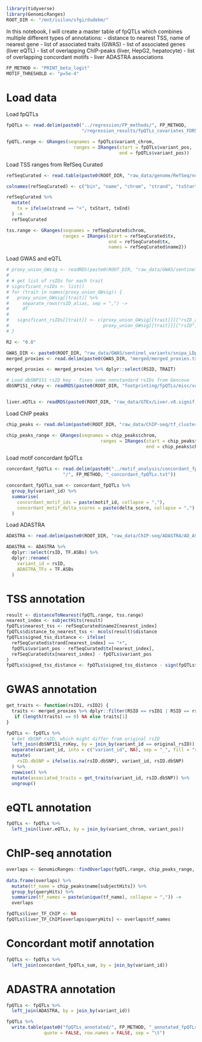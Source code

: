 ```r
library(tidyverse)
library(GenomicRanges)
ROOT_DIR <- "/mnt/isilon/sfgi/dudekm/"
```

In this notebook, I will create a master table of fpQTLs which combines multiple different types of annotations:
- distance to nearest TSS, name of nearest gene
- list of associated traits (GWAS)
- list of associated genes (liver eQTL)
- list of overlapping ChIP-peaks (liver, HepG2, hepatocyte)
- list of overlapping concordant motifs
- liver ADASTRA associations

```r
FP_METHOD <- "PRINT_beta_logit"
MOTIF_THRESHOLD <- "p=5e-4"
```


# Load data
Load fpQTLs
```r
fpQTLs <- read.delim(paste0("../regression/FP_methods/", FP_METHOD, 
                            "/regression_results/fpQTLs_covariates_FDR5.txt"))

fpQTL.range <- GRanges(seqnames = fpQTLs$variant_chrom, 
                         ranges = IRanges(start = fpQTLs$variant_pos, 
                                          end = fpQTLs$variant_pos))
```

Load TSS ranges from RefSeq Curated
```r
refSeqCurated <- read.table(paste0(ROOT_DIR, "raw_data/genome/RefSeq/ncbiRefSeqCurated.txt"))

colnames(refSeqCurated) <- c("bin", "name", "chrom", "strand", "txStart", "txEnd", "cdsStart", "cdsEnd", "exonCount", "exonStarts", "exonEnds", "score", "name2", "cdsStartStat", "cdsEndStat", "exonFrames")

refSeqCurated %>%
  mutate(
    tx = ifelse(strand == "+", txStart, txEnd)
  ) ->
  refSeqCurated

tss.range <- GRanges(seqnames = refSeqCurated$chrom, 
                     ranges = IRanges(start = refSeqCurated$tx, 
                                      end = refSeqCurated$tx,
                                      names = refSeqCurated$name2))
```

Load GWAS and eQTL
```r
# proxy_union_GWsig <- readRDS(paste0(ROOT_DIR, "raw_data/GWAS/sentinel_variants/snipa_LDproxies_r2=0.8_1000G_Phase3v5/proxy_union_GWsignificant/proxy_union_GWsignificant.Rds"))
# 
# # get list of rsIDs for each trait
# significant_rsIDs <- list()
# for (trait in names(proxy_union_GWsig)) {
#   proxy_union_GWsig[[trait]] %>%
#     separate_rows(rsID_alias, sep = ",") ->
#     df
#   
#   significant_rsIDs[[trait]] <- c(proxy_union_GWsig[[trait]][["rsID_alias"]], 
#                                   proxy_union_GWsig[[trait]][["rsID"]]) %>% na.omit()
# }

R2 <- "0.8"

GWAS_DIR <- paste0(ROOT_DIR, "raw_data/GWAS/sentinel_variants/snipa_LDproxies_r2=", R2, "_1000G_Phase3v5/")
merged_proxies <- read.delim(paste0(GWAS_DIR, "merged/merged_proxies.txt"))

merged_proxies <- merged_proxies %>% dplyr::select(RSID, TRAIT)

# Load dbSNP151 rsID key - fixes some nonstandard rsIDs from Gencove
dbSNP151_rsKey <- readRDS(paste0(ROOT_DIR, "footprinting/fpQTLs/misc/variant_ids/gencove_vcf_to_dbSNP155_key.Rds"))


liver.eQTLs <- readRDS(paste0(ROOT_DIR, "raw_data/GTEx/Liver.v8.signif_variants.hg38.names.Rds"))

```

Load ChIP peaks
```r
chip_peaks <- read.delim(paste0(ROOT_DIR, "raw_data/ChIP-seq/tf_clusters_liver_ENCODE/new_hg38/hg38_tf_clusters_liver_labelled.txt"))

chip_peaks_range <- GRanges(seqnames = chip_peaks$chrom, 
                                   ranges = IRanges(start = chip_peaks$chromStart, 
                                                    end = chip_peaks$chromEnd))
```

Load motif concordant fpQTLs
```r
concordant_fpQTLs <- read.delim(paste0("../motif_analysis/concordant_fpQTLs/", MOTIF_THRESHOLD, 
                     "/", FP_METHOD, "_concordant_fpQTLs.txt"))

concordant_fpQTLs_sum <- concordant_fpQTLs %>%
  group_by(variant_id) %>%
  summarise(
    concordant_motif_ids = paste(motif_id, collapse = ","),
    concordant_motif_delta_scores = paste(delta_score, collapse = ",")
  )
```

Load ADASTRA
```r
ADASTRA <- read.delim(paste0(ROOT_DIR, "raw_data/ChIP-seq/ADASTRA/AD_ASTRA_v5.1.3_liver_HepG2_hepatocytes.tsv"))

ADASTRA <- ADASTRA %>%
  dplyr::select(rsID, TF.ASBs) %>%
  dplyr::rename(
    variant_id = rsID,
    ADASTRA_TFs = TF.ASBs
  )
```


# TSS annotation
```r
result <- distanceToNearest(fpQTL.range, tss.range)
nearest_index <- subjectHits(result)
fpQTLs$nearest_tss <- refSeqCurated$name2[nearest_index]
fpQTLs$distance_to_nearest_tss <- mcols(result)$distance
fpQTLs$signed_tss_distance <- ifelse(
  refSeqCurated$strand[nearest_index] == "+",
  fpQTLs$variant_pos - refSeqCurated$tx[nearest_index],
  refSeqCurated$tx[nearest_index] - fpQTLs$variant_pos
) 
fpQTLs$signed_tss_distance <- fpQTLs$signed_tss_distance - sign(fpQTLs$signed_tss_distance)
```

# GWAS annotation
```r
get_traits <- function(rsID1, rsID2) {
  traits <- merged_proxies %>% dplyr::filter(RSID == rsID1 | RSID == rsID2) %>% pull(TRAIT)
   if (length(traits) == 0) NA else traits[1]
}

fpQTLs <- fpQTLs %>%
  # Get dbSNP rsID, which might differ from original rsID
  left_join(dbSNP151_rsKey, by = join_by(variant_id == original_rsID)) %>% 
  separate(variant_id, into = c("variant_id", NA), sep = "_", fill = "right") %>% # "rsXXXXXX_2" --> "rsXXXXXX"
  mutate(
    rsID.dbSNP = ifelse(is.na(rsID.dbSNP), variant_id, rsID.dbSNP)
  ) %>%
  rowwise() %>%
  mutate(associated_traits = get_traits(variant_id, rsID.dbSNP)) %>%
  ungroup()
```


# eQTL annotation
```r
fpQTLs <- fpQTLs %>%
  left_join(liver.eQTLs, by = join_by(variant_chrom, variant_pos))
```

# ChIP-seq annotation
```r
overlaps <- GenomicRanges::findOverlaps(fpQTL.range, chip_peaks_range, select = "all")
  
data.frame(overlaps) %>%
  mutate(tf_name = chip_peaks$name[subjectHits]) %>%
  group_by(queryHits) %>%
  summarize(tf_names = paste(unique(tf_name), collapse = ",")) ->
  overlaps

fpQTLs$liver_TF_ChIP <- NA
fpQTLs$liver_TF_ChIP[overlaps$queryHits] <- overlaps$tf_names
```

# Concordant motif annotation
```r
fpQTLs <- fpQTLs %>%
  left_join(concordant_fpQTLs_sum, by = join_by(variant_id))
```

# ADASTRA annotation
```r
fpQTLs <- fpQTLs %>% 
  left_join(ADASTRA, by = join_by(variant_id))
```


```r
fpQTLs %>%
  write.table(paste0("fpQTLs_annotated/", FP_METHOD, "_annotated_fpQTLs.txt"),
              quote = FALSE, row.names = FALSE, sep = "\t")
```













